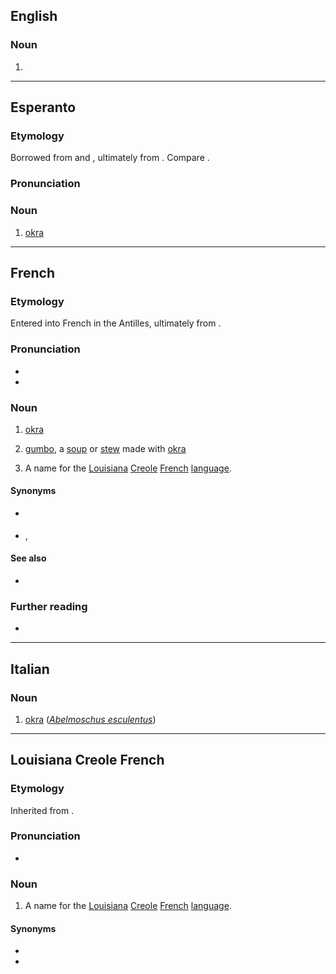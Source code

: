 ==English==

===Noun===
{{en-noun|~}}

# {{alternative form of|en|gumbo}}

{{Webster 1913}}

----

==Esperanto==
{{wp|lang=eo}}

===Etymology===
Borrowed from {{bor|eo|it|-}} and {{bor|eo|fr|gombo}}, ultimately from {{der|eo|kmb|ingombo}}. Compare {{cog|ru|го́мбо}}.

===Pronunciation===
{{eo-IPA}}

===Noun===
{{eo-head}}

# [[okra]]

{{c|eo|Vegetables}}

----

==French==
{{wikipedia|lang=fr}}

===Etymology===
Entered into French in the Antilles, ultimately from {{der|fr|kmb|ingombo}}.

===Pronunciation===
* {{fr-IPA}}
* {{audio|fr|LL-Q150 (fra)-X-Javier-gombo.wav|Audio}}

===Noun===
{{fr-noun|m}}

# [[okra]]
# {{lb|fr|Louisiana French|}} [[gumbo]], a [[soup]] or [[stew]] made with [[okra]]
# {{lb|fr|Louisiana French}} A name for the [[Louisiana]] [[Creole]] [[French]] [[language]].

====Synonyms====
* {{sense|okra}} {{q|Louisiana}} {{l|fr|okra}}
* {{sense|Louisiana Creole French language}}, {{l|fr|français cassé}}

====See also====
* {{l|fr|gombo filé}}

===Further reading===
* {{R:TLFi}}

----

==Italian==

===Noun===
{{it-noun|m}}

# [[okra]] (''[[Abelmoschus esculentus]]'')

{{C|it|Mallow subfamily plants}}

----

==Louisiana Creole French==
{{wikipedia|Louisiana Creole French}}

===Etymology===
Inherited from {{inh|lou|fr|gombo}}.

===Pronunciation===
* {{IPA|lou|/ɡɔ̃ˈbo/}}

===Noun===
{{head|lou|noun}}

# A name for the [[Louisiana]] [[Creole]] [[French]] [[language]].

====Synonyms====
* {{l|fr|kouri-vini}}
* {{l|lou|fransé kasé}}